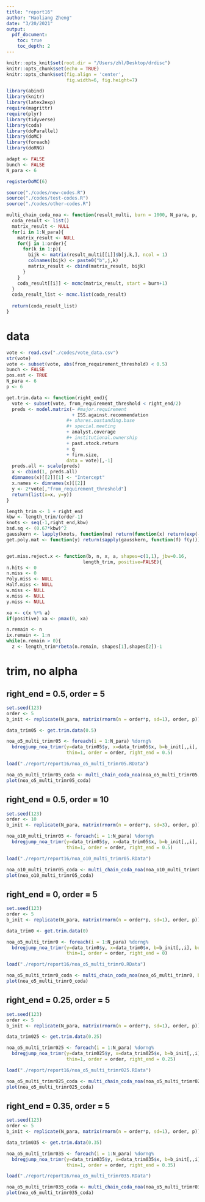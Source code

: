 ```yaml
---
title: "report16"
author: "Haoliang Zheng"
date: "3/20/2021"
output:
  pdf_document:
    toc: true
    toc_depth: 2
---
```


```r
knitr::opts_knit$set(root.dir = "/Users/zhl/Desktop/drdisc")
knitr::opts_chunk$set(echo = TRUE)
knitr::opts_chunk$set(fig.align = 'center', 
                      fig.width=6, fig.height=7)

library(abind)
library(knitr)
library(latex2exp)
require(magrittr)
require(plyr)
library(tidyverse)
library(coda)
library(doParallel)
library(doMC) 
library(foreach)
library(doRNG)

adapt <- FALSE
bunch <- FALSE
N_para <- 6

registerDoMC(6)
```


```r
source("./codes/new-codes.R")
source("./codes/test-codes.R")
source("./codes/other-codes.R")

multi_chain_coda_noa <- function(result_multi, burn = 1000, N_para, p, order){
  coda_result <- list()
  matrix_result <- NULL
  for(i in 1:N_para){
    matrix_result <- NULL
    for(j in 1:order){
      for(k in 1:p){
        bijk <- matrix(result_multi[[i]]$b[j,k,], ncol = 1)
        colnames(bijk) <- paste0("b",j,k)
        matrix_result <- cbind(matrix_result, bijk)
      }
    }
    coda_result[[i]] <- mcmc(matrix_result, start = burn+1)
  }
  coda_result_list <- mcmc.list(coda_result)
  
  return(coda_result_list)
}
```

# data

```r
vote <- read.csv("./codes/vote_data.csv")
str(vote)
vote <- subset(vote, abs(from_requirement_threshold) < 0.5)
bunch <- FALSE
pos.est <- TRUE
N_para <- 6
p <- 6
```


```r
get.trim.data <- function(right_end){
  vote <- subset(vote, from_requirement_threshold < right_end/2)
  preds <- model.matrix(~ #major.requirement 
                        + ISS.against.recommendation 
                      #+ shares.oustanding.base 
                      #+ special.meeting 
                      + analyst.coverage 
                      #+ institutional.ownership 
                      + past.stock.return 
                      + q 
                      + firm.size, 
                      data = vote)[,-1]
  preds.all <- scale(preds)
  x <- cbind(1, preds.all)
  dimnames(x)[[2]][1] <- "Intercept"
  x.names <- dimnames(x)[[2]]
  y <- 2*vote[,"from_requirement_threshold"]
  return(list(x=x, y=y))
}
```

```r
length_trim <- 1 + right_end
kbw <- length_trim/(order-1)
knots <- seq(-1,right_end,kbw)
bsd.sq <- (0.67*kbw)^2
gausskern <- lapply(knots, function(mu) return(function(x) return(exp(-0.5*(x-mu)^2/bsd.sq))))
get.poly.mat <- function(y) return(sapply(gausskern, function(f) f(y)))


get.miss.reject.x <- function(b, n, x, a, shapes=c(1,1), jbw=0.16, 
                            length_trim, positive=FALSE){
n.hits <- 0
n.miss <- 0
Poly.miss <- NULL
Half.miss <- NULL
w.miss <- NULL
x.miss <- NULL
y.miss <- NULL

xa <- c(x %*% a)
if(positive) xa <- pmax(0, xa)

n.remain <- n
ix.remain <- 1:n
while(n.remain > 0){
  z <- length_trim*rbeta(n.remain, shapes[1],shapes[2])-1
```


# trim, no alpha

## right_end = 0.5, order = 5


```r
set.seed(123)
order <- 5
b_init <- replicate(N_para, matrix(rnorm(n = order*p, sd=1), order, p))

data_trim05 <- get.trim.data(0.5)
```

```r
noa_o5_multi_trimr05 <- foreach(i = 1:N_para) %dorng%
  bdregjump_noa_trimr(y=data_trim05$y, x=data_trim05$x, b=b_init[,,i], burn=0, nsamp=2000,
                      thin=1, order = order, right_end = 0.5)
```

```r
load("./report/report16/noa_o5_multi_trimr05.RData")
```


```r
noa_o5_multi_trimr05_coda <- multi_chain_coda_noa(noa_o5_multi_trimr05, burn = 0, N_para, p, order = order)
plot(noa_o5_multi_trimr05_coda)
```




## right_end = 0.5, order = 10


```r
set.seed(123)
order <- 10
b_init <- replicate(N_para, matrix(rnorm(n = order*p, sd=3), order, p))
```

```r
noa_o10_multi_trimr05 <- foreach(i = 1:N_para) %dorng%
  bdregjump_noa_trimr(y=data_trim05$y, x=data_trim05$x, b=b_init[,,i], burn=0, nsamp=500,
                      thin=1, order = order, right_end = 0.5)
```

```r
load("./report/report16/noa_o10_multi_trimr05.RData")
```


```r
noa_o10_multi_trimr05_coda <- multi_chain_coda_noa(noa_o10_multi_trimr05, burn = 0, N_para, p, order = order)
plot(noa_o10_multi_trimr05_coda)
```


## right_end = 0, order = 5


```r
set.seed(123)
order <- 5
b_init <- replicate(N_para, matrix(rnorm(n = order*p, sd=1), order, p))

data_trim0 <- get.trim.data(0)
```

```r
noa_o5_multi_trimr0 <- foreach(i = 1:N_para) %dorng%
  bdregjump_noa_trimr(y=data_trim0$y, x=data_trim0$x, b=b_init[,,i], burn=0, nsamp=500,
                      thin=1, order = order, right_end = 0)
```


```r
load("./report/report16/noa_o5_multi_trimr0.RData")
```



```r
noa_o5_multi_trimr0_coda <- multi_chain_coda_noa(noa_o5_multi_trimr0, burn = 0, N_para, p, order = order)
plot(noa_o5_multi_trimr0_coda)
```


## right_end = 0.25, order = 5


```r
set.seed(123)
order <- 5
b_init <- replicate(N_para, matrix(rnorm(n = order*p, sd=1), order, p))

data_trim025 <- get.trim.data(0.25)
```

```r
noa_o5_multi_trimr025 <- foreach(i = 1:N_para) %dorng%
  bdregjump_noa_trimr(y=data_trim025$y, x=data_trim025$x, b=b_init[,,i], burn=0, nsamp=500,
                      thin=1, order = order, right_end = 0.25)
```


```r
load("./report/report16/noa_o5_multi_trimr025.RData")
```


```r
noa_o5_multi_trimr025_coda <- multi_chain_coda_noa(noa_o5_multi_trimr025, burn = 0, N_para, p, order = order)
plot(noa_o5_multi_trimr025_coda)
```


## right_end = 0.35, order = 5


```r
set.seed(123)
order <- 5
b_init <- replicate(N_para, matrix(rnorm(n = order*p, sd=1), order, p))

data_trim035 <- get.trim.data(0.35)
```

```r
noa_o5_multi_trimr035 <- foreach(i = 1:N_para) %dorng%
  bdregjump_noa_trimr(y=data_trim035$y, x=data_trim035$x, b=b_init[,,i], burn=0, nsamp=300,
                      thin=1, order = order, right_end = 0.35)
```

```r
load("./report/report16/noa_o5_multi_trimr035.RData")
```


```r
noa_o5_multi_trimr035_coda <- multi_chain_coda_noa(noa_o5_multi_trimr035, burn = 0, N_para, p, order = order)
plot(noa_o5_multi_trimr035_coda)
```

